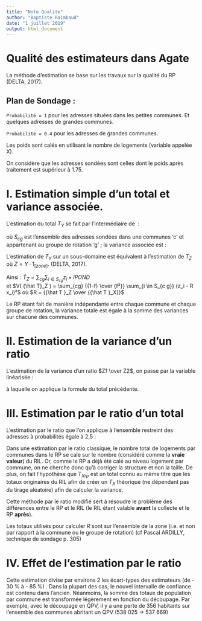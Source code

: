 ```yaml
---
title: "Note Qualite"
author: "Baptiste Raimbaud"
date: "1 juillet 2019"
output: html_document
---
```




# Qualité des estimateurs dans Agate

La méthode d’estimation se base sur les travaux sur la qualité du RP (DELTA, 2017).

## Plan de Sondage :
`Probabilité = 1` pour les adresses situées dans les petites communes. Et quelques adresses de grandes communes.

`Probabilité = 0.4` pour les adresses de grandes communes.

Les poids sont calés en utilisant le nombre de logements (variable appelée X).

On considère que les adresses sondées sont celles dont le poids après traitement est supérieur à 1.75.
	
# I. Estimation simple d’un total et variance associée.

L’estimation du total $T_Y$ se fait par l’intermédiaire de  :

\begin{equation}
\tag{1}
{\hat{T}}_Y = \sum_{cg} \sum_{i \in S_{c g}}  y_i  \times  IPOND 
\end{equation}

où  $S_{c g}$ est l'ensemble des adresses sondées dans une communes 'c' et appartenant au groupe de rotation 'g' ; la variance associée est : 

\begin{equation}
\tag{2 (DELTA, 2017)}
V( {\hat T}_Y )  = \sum_{cg} {{1-f} \over f²} \sum_{i \in S_{c g}} (y_i  -  R x_i)²,  où  R  =  {{\hat T }_Y \over {{\hat T }_X}}
\end{equation}

L’estimation de $T_Y$ sur un sous-domaine est équivalent à l’estimation de $T_Z$ où $Z = Y ·  1_{[zone]}$. (DELTA, 2017).

Ainsi : ${\hat T}_Z = \sum_{cg} \sum_{i \in S_{c g}} z_i \times  IPOND$   
et   $V( {\hat T}_Z ) = \sum_{cg} {{1-f} \over {f²}} \sum_{i \in S_{c g}} (z_i - R x_i)²$ où $R = {{\hat T }_Z \over {{\hat T }_X}}$

Le RP étant fait de manière indépendante entre chaque commune et chaque groupe de rotation, la variance totale est égale à la somme des variances sur chacune des communes.

# II. Estimation de la variance d’un ratio

L’estimation de la variance d’un ratio $Z1 \over Z2$, on passe par la variable linéarisée : 
\begin{equation}
\tag{3}
U = (Z1 - R Z2) / {\hat T}_{Z2},  où R = {{\hat T}_{Z1} \over {\hat T}_{Z2}}
\end{equation}

à laquelle on applique la formule du total précédente.

# III. Estimation par le ratio d’un total

L’estimation par le ratio que l’on applique à l’ensemble restreint des adresses à probabilités égale à 2,5 :
\begin{equation}
\tag{4}
{\hat T}_{Z_ration} = {\hat T}_{ Z } \times {T_{X ril1_[zone]} / T_{X ril} \over {{\hat T}_{X rp{1[zone]}} / {\hat T}_{X rp}} } =  {{\hat T}_{ Z } \over {\hat T}_{X rp_[zone]}} \times T_{X_[zone] theorique}
\end{equation}

Dans une estimation par le ratio classique, le nombre total de logements par communes dans le RP se cale sur le nombre (considéré comme la **vraie valeur**) du RIL. Or, comme le RP a déjà été calé au niveau logement par commune, on ne cherche donc qu’à corriger la structure et non la taille. De plus, on fait l’hypothèse que $T_{X rp}$ est un total connu au mème titre que les totaux originaires du RIL afin de créer un $T_X$ théorique (ne dépendant pas du tirage aléatoire) afin de calculer la variance.
\begin{equation}
\tag{5}
U = ( Z - R X ),  où R = {{\hat T}_{ Z } \over {\hat T}_{X rp_[zone]}}
\end{equation}

Cette méthode par le ratio modifié sert à résoudre le problème des différences entre le RP et le RIL (le RIL étant valable **avant** la collecte et le RP **après**).

Les totaux utilisés pour calculer $R$ sont sur l'ensemble de la zone (i.e. et non par rapport à la commune ou le groupe de rotation) (cf Pascal ARDILLY, technique de sondage p. 305)

# IV. Effet de l’estimation par le ratio

Cette estimation divise par environs 2 les écart-types des estimateurs (de - 30 % à - 85 %) . Dans la plupart des cas, le nouvel intervalle de confiance est contenu dans l’ancien.
Néanmoins, la somme des totaux de population par commune est transformée légèrement en fonction du découpage. Par exemple, avec le découpage en QPV, il y a une perte de 356 habitants sur l’ensemble des communes abritant un QPV (538 025 -> 537 669)



